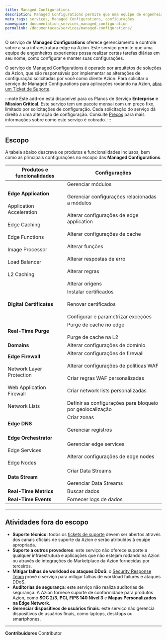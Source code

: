 ```yaml
---
title: Managed Configurations
description: Managed Configurations permite que uma equipe de engenheiros experientes possa realizar certas tarefas diárias em seu nome, como configurar e manter suas configurações.
meta_tags: serviços, Managed Configurations, configurações
namespace: documentation_services_managed_configuration
permalink: /documentacao/servicos/managed-configurations/
---
```


O serviço de **Managed Configurations** oferece gerenciamento e controle sobre a sua infraestrutura edge na Azion. Este serviço permite que uma equipe de engenheiros experientes possa realizar certas tarefas diárias em seu nome, como configurar e manter suas configurações.

O serviço de Managed Configurations é operado por arquitetos de soluções da Azion, que são responsáveis por implementar as alterações de configuração solicitadas por você como cliente Azion. Para solicitar o serviço de Managed Configurations para aplicações rodando na Azion, [abra um Ticket de Suporte](https://tickets.azion.com/).

:::note
Este add-on está disponível para os Planos de Serviço **Enterprise** e **Mission Critical**. Este serviço tem um pacote mensal com um preço fixo, limitado por solicitações de configuração. Cada solicitação do serviço dá direito a uma alteração de configuração. Consulte [Preços](https://www.azion.com/pt-br/precos/) para mais informações sobre como este serviço é cobrado.
:::

---

## Escopo

A tabela abaixo descreve os produtos e funcionalidades inclusos, bem como as principais configurações no escopo das **Managed Configurations**.

| Produtos e funcionalidades | Configurações |
| --- | --- |
| **Edge Application**<br></br>Application Acceleration<br></br>Edge Caching<br></br>Edge Functions<br></br>Image Processor<br></br>Load Balancer<br></br>L2 Caching | Gerenciar módulos <br></br>Gerenciar configurações relacionadas a módulos<br></br>Alterar configurações de edge application<br></br>Alterar configurações de cache<br></br>Alterar funções<br></br>Alterar respostas de erro<br></br>Alterar regras<br></br>Alterar origens |
| **Digital Certificates** | Instalar certificados<br></br>Renovar certificados<br></br>Configurar e parametrizar exceções |
| **Real-Time Purge** | Purge de cache no edge<br></br>Purge de cache na L2 |
| **Domains** | Alterar configurações de domínio |
| **Edge Firewall**<br></br>Network Layer Protection<br></br>Web Application Firewall<br></br>Network Lists | Alterar configurações de firewall<br></br>Alterar configurações de políticas WAF<br></br>Criar regras WAF personalizadas<br></br>Criar network lists personalizadas<br></br>Definir as configurações para bloqueio por geolocalização |
| **Edge DNS** | Criar zonas<br></br>Gerenciar registros | 
| **Edge Orchestrator**<br></br>Edge Services<br></br>Edge Nodes | Gerenciar edge services<br></br>Alterar configurações de edge nodes |
| **Data Stream** | Criar Data Streams<br></br>Gerenciar Data Streams |
| **Real-Time Metrics** | Buscar dados |
| **Real-Time Events** | Fornecer logs de dados |

---

## Atividades fora do escopo

- **Suporte técnico**: todos os [tickets de suporte](/pt-br/documentacao/produtos/guias/abrir-tickets/) devem ser abertos através dos canais oficiais de suporte da Azion e serão atribuídos à equipe apropriada.
- **Suporte a outros provedores**: este serviço não oferece suporte a qualquer infraestrutura e aplicações que não estejam rodando na Azion ou através de integrações do Marketplace da Azion fornecidas por terceiros.
- **Mitigar falhas de workload ou ataques DDoS**: o [Security Response Team](/pt-br/documentacao/servicos/security-response-team/) provê o serviço para mitigar falhas de workload failures e ataques DDoS.
- **Auditorias de segurança**: este serviço não realiza auditorias de segurança. A Azion fornece suporte de conformidade para produtos Azion, como **SOC 2/3**, **PCI**, **FIPS 140 Nível 3** e **Mapas Personalizados na Edge Network**.
- **Gerenciar dispositivos de usuários finais**: este serviço não gerencia dispositivos de usuários finais, como laptops, desktops ou smartphones.

---


**Contribuidores** <ContributorList>Contributor</ContributorList>
